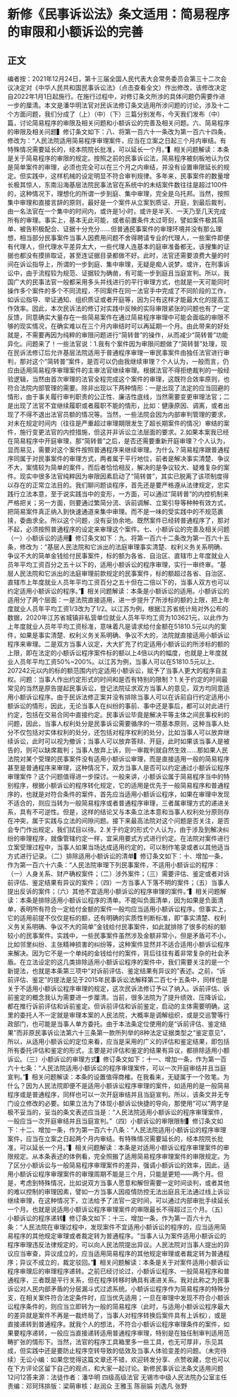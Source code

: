 # 新修《民事诉讼法》条文适用：简易程序的审限和小额诉讼的完善
## 正文
编者按：2021年12月24日，第十三届全国人民代表大会常务委员会第三十二次会议决定对《中华人民共和国民事诉讼法》（点击查看全文）作出修改，该修改决定自2022年1月1日起施行。在施行过程中，对修订条文所涉的具体问题仍需要作进一步的厘清。本文是潘华明法官对民诉法修订条文适用所涉问题的讨论，涉及十二个方面问题，我们分成了（上）（中）（下）三篇分别发布，今天我们发布（中）篇，讨论简易程序的审限及相关问题和小额诉讼的完善及相关问题。六、简易程序的审限及相关问题▍修订条文如下：八、将第一百六十一条改为第一百六十四条，修改为：“人民法院适用简易程序审理案件，应当在立案之日起三个月内审结。有特殊情况需要延长的，经本院院长批准，可以延长一个月。”▍相关问题解读：本条是关于简易程序的审限的规定。按照之前的民事诉讼法，简易程序被刻板地认为仅是简单案件的审理，必须也完全可以在三个月之内审结，并没有设置审限延长的规定。但实践中，这样机械的设定明显不符合审判规律。多年来，民事案件的数量增长极其惊人，东南沿海基层法院民事法官在系统中的未结案件数往往是超过100件的，这种情况下，理想化的所谓一步到庭、集中审理，完全是乌托邦。当然，按照集中审理和直接言辞的原则，最好是一个案件从立案到质证、开庭，到最后裁判，由一名法官在一个集中的时间内，或许是1小时，或许是半天、一天乃至几天完成所有的审理。事实上，基本无此可能，或者前置条件太过苛刻，譬如案件极其简单、被告积极配合、证据十分充分......但普通民事案件的审理环境并没有那么理想，相当部分民事案件当事人因费用问题不舍得聘请专业的代理人，一些案件即便有代理人，但代理水平差异太大，一些代理人连基本的庭审准备都无，该搜集的证据也都没有摸排取证，甚至连证据目录都做不好。此时，法官还需要浪费大量的时间在诉讼指导上，所谓的一步到庭、集中审理，无疑是痴人说梦。或许，在刑事诉讼中，由于流程较为规范、证据较为确凿，有可能一步到庭且当庭宣判。所以，我国广大的民事法官一般都采用多头并线进行的平行审理方式，也就是一天可能同时操作多个案件的多个不同流程，不同案件在同一法官手中完成了不同阶段的工作，如诉讼指导、举证通知、组织质证或者开庭等，因为只有这样才能最大化的提高工作效率。因此，本次民诉法的修订对实践中反映的实际审限紧张的问题也有了一定反馈，同意确实大量存在一些简易案件在通过简易程序审理中可能会面临的审限不够的现实情况，在确实难以在三个月内审结时可以再延期一个月。由此带来的好处就是，不需要再因为纯粹的审限问题进行“简转普”的操作，从而减少“简转普”功能异化。问题来了！一些法官说：1.我有个案件因为审限问题做了“简转普”处理，现在民诉法修订后允许基层法院适用于普通程序审理一审民事案件由独任法官进行审判，那对这个“简转普”案件，是否可以仍由我继续审理？个人认为，一般而言，仍应由适用简易程序审理案件的主审法官继续审理。根据法官不得拒绝裁判的一般经验逻辑，当然由首次审理的法官全程完成这个案件的审理，这既符合效率原则，也符合法院内部管理的需要。除非出现以下两种情形：一是出现了法定的应当回避的情形，由于事关履行审判职责的公正性、廉洁性底线，当然需要变更审理法官；二是出现了法官不宜继续履职或者履职不能的情形，比如：健康原因、调离，或者出现了不得不退出法官员额的情况等。当然，一些法院会因为内部审判管理的要求，对未在规定时间内（往往是严重超过审理期限发生了超长期案件的情况）审结的案件，施行变更法官的内控措施，但这并非诉讼立法层面的要求。2.如果本案我已经在简易程序中开庭审理，那“简转普”之后，是否还需要重新开庭审理？个人认为，显而易见，需要对这个案件按照普通程序来继续审理。为什么？简易程序跟普通程序同属于对民事案件的审理方式，两者属于平行地位，前者是解决事实清楚、争议不大，案情较为简单的案件，而后者恰恰相反，解决的是争议较大、疑难复杂的案件。现实中很多法官纯粹因为审限因素启动了“简转普”，其实已脱离了该项制度得以存在的正常立法目的。我们聊问题谈程序，首先还是要严格遵从法律规定，忠实践行立法本意，至于说实践当中的变形，一方面，可以通过“简转普”的内控机制来严格把关；另一方面，则要通过繁简分流、诉前调解、立案引导等种种有效方式，把简易案件真正纳入到快速通道来集中审理。而不是一味的受实践中的不规范裹挟，委曲求全。所以这个问题，没有妥协余地。既然案件已经转普通程序了，那对不起，必须按照普通程序的设定来审理这个案件。七、小额诉讼的完善及相关问题（一）小额诉讼的适用▍修订条文如下：九、将第一百六十二条改为第一百六十五条，修改为：“基层人民法院和它派出的法庭审理事实清楚、权利义务关系明确、争议不大的简单金钱给付民事案件，标的额为各省、自治区、直辖市上年度就业人员年平均工资百分之五十以下的，适用小额诉讼的程序审理，实行一审终审。“基层人民法院和它派出的法庭审理前款规定的民事案件，标的额超过各省、自治区、直辖市上年度就业人员年平均工资百分之五十但在二倍以下的，当事人双方也可以约定适用小额诉讼的程序。”▍相关问题解读：本条是小额诉讼的适用。小额诉讼的适用分了两个层面：一是法院直接适用，进一步提升了所涉标的额的上限，把上年度就业人员年平均工资1/3改为了1/2。以江苏为例，根据江苏省统计局对外公布的数据，2020年江苏省城镇非私营单位就业人员年平均工资为103621元，以此作为上年度就业人员年平均工资标准，意味着凡是请求给付金额在51810.5元以内的案件，如果是事实清楚、权利义务关系明确、争议不大的，法院就直接适用小额诉讼程序来审理。二是双方当事人议定，大大扩充了约定适用小额诉讼的所涉标的额的上限，即在法定的小额诉讼程序案件标的额以上4倍以内的幅度，也就是上年度就业人员年平均工资50%~200%。以江苏为例，当事人可以在51810.5元以上、207242元以内的标的额范围内约定适用小额诉讼，赋予了当事人更大的程序自主权。问题：当事人作出约定形式的时间和是否有特别的限制？1.关于约定的时间最常见的当然是原告提起民事诉讼，登记法院征求双方当事人的意见，双方均同意适用小额诉讼程序。由于民诉法修正案并没有排除当事人可以在诉前自行约定适用小额诉讼的情形，因此，无论当事人在纠纷的事前、事中还是事后，都可以对此进行约定，包括在交易合同中直接约定。民事诉讼毕竟是解决平等主体之间民事权利的问题，因此，当事人权利处分是民事诉讼需要循序的一项基本原则，这种当事人处分不仅包括对实体权利的处分，还包括对程序权利的处分，比如当事人可以放弃继续诉讼，此时可以视为撤诉；当事人可以放弃答辩、开庭，此时如果该当事人是被告的，则可以缺席裁判；当事人放弃上诉，则一审裁判就自然生效......那如果人民法院对某个受理的民事案件没有适用小额诉讼审理，而是直接适用一般的简易程序甚至是普通程序来审理，这种情况下，双方当事人是否可以约定通过小额诉讼程序审理案件？这个问题值得进一步探讨。一般来讲，小额诉讼属于简易程序当中的特别程序，根据小额诉讼的程序转化规定，它的适用是优先于一般简易程序和普通程序的，也就是对符合条件的案件，首先应当适用小额诉讼程序，如果在审理中发现不适合的，则应当转为一般简易程序或者普通程序审理，三者属审理方式的递进关系，具有不可逆性。但是，这样的结论又与本条立法本意和当事人权利处分原则存在冲突，属于实践与立法的间隙问题。接下来最高法院对这个问题是否关注，是否会专门作出规定，我们拭目以待。2.关于约定的形式个人认为，由于涉及到解决纠纷的审理程序，就像管辖约定一样，宜采用要式方式进行约定。在法院对案件进行立案受理过程中，当事人如果当场达成适用约定的，可以制作笔录或者以其他适当方式进行记录。（二）排除适用小额诉讼的清单▍修订条文如下：十、增加一条，作为第一百六十六条：“人民法院审理下列民事案件，不适用小额诉讼的程序：（一）人身关系、财产确权案件；（二）涉外案件；（三）需要评估、鉴定或者对诉前评估、鉴定结果有异议的案件；（四）一方当事人下落不明的案件；（五）当事人提出反诉的案件；（六）其他不宜适用小额诉讼的程序审理的案件。”▍相关问题解读：本条是排除适用小额诉讼程序的清单。不能叫负面清单，因为如果是负面清单，表明所有符合一定给付金额的案件一般均应当适用小额诉讼程序。但事实上，它的适用前提不仅仅是标的额，还有明确的实质性判断标准，即“事实清楚、权利义务关系明确、争议不大的简单”金钱给付民事案件，如此就排除了很多的标的额较小的民事案件。实践中，一些民事案件虽然涉及金额非常小，但是矛盾可不小，比如邻里纠纷、主张精神损害的纠纷等，这种案件显然并不适合适用小额诉讼程序来解决。因为它不是一个单纯的金钱给付的案件，背后往往有着非常复杂的社会矛盾。在立法设定的这几类排除适用小额诉讼程序的案件中，我们需要关注的是一个新提法，也就是本条第三项中“对诉前评估、鉴定结果有异议的”表述。之前，“诉前评估、鉴定”的提法是见于2015年民事诉讼法解释第二百七十五条中，同样也是关于不适用小额诉讼程序审理的规定，这次民诉法修订予以了纳入。诉前评估、诉前鉴定的概念我认为需要进一步厘清。当前，很多法院为了提升绩效、压降诉讼，都在推行诉前评估和诉前鉴定。但诉前评估和诉前鉴定，启动的主体需要明确，这里的委托人不一定就是审理本案的人民法院，大概率是调解组织，或是交巡警等行政部门，也可能是当事人单方委托。由于本法条定位使用的是“诉前评估、鉴定结果”而非原民事诉讼法第六十三条第一款所列举的8种法定证据类型之“鉴定意见”，所以，从适用小额诉讼的定位来看，应当是采用的广义的评估和鉴定结果，即包括所有委托评估和鉴定的形式，主要是对评估和鉴定的结果有异议，都排除适用小额诉讼。（三）小额诉讼的审理方式▍修订条文如下：十一、增加一条，作为第一百六十七条：“人民法院适用小额诉讼的程序审理案件，可以一次开庭审结并且当庭宣判。”▍相关问题解读：本条的设置值得商榷。在我看来，无疑属于一个败笔。为什么？因为人民法院即便不是适用小额诉讼程序审理的案件，如适用的是一般简易程序或是普通程序，同样也可以一次开庭审结并且当庭宣判。所以，该条文并无专门设立修改的必要。如果立法为了体现小额诉讼快捷的导向，那使用“可以”两字是极不妥当的，妥当的条文表述应当是：“人民法院适用小额诉讼的程序审理案件，一般应当一次开庭审结并且当庭宣判。”（四）小额诉讼的审限限制▍修订条文如下：十二、增加一条，作为第一百六十八条：“人民法院适用小额诉讼的程序审理案件，应当在立案之日起两个月内审结。有特殊情况需要延长的，经本院院长批准，可以延长一个月。”▍相关问题解读：本条是对适用小额诉讼程序审理案件的审限规定。从本条表述的体例看，完全照搬了适用简易程序审理案件的审限规定。为了区分小额诉讼与一般简易程序审理案件的差异，强调小额诉讼的效率，因此，适用小额诉讼程序审理案件的审理周期不能是三个月，只能是更短——两个月。但是，考虑到特殊情况，比如说双方当事人愿意和解但需要一定时间谈判，或者其他的难以控制的审理因素，譬如一方当事人因疫情防控无法出庭且无法通过线上诉讼继续审理，在这种情况下，立法给予了法官一定时间，可以通过内部审批手续延长一个月。也就是说适用小额诉讼程序审理案件的审限最长不得超过三个月。（五）小额诉讼的程序递转▍修订条文如下：十三、增加一条，作为第一百六十九条：“人民法院在审理过程中，发现案件不宜适用小额诉讼的程序的，应当适用简易程序的其他规定审理或者裁定转为普通程序。“当事人认为案件适用小额诉讼的程序审理违反法律规定的，可以向人民法院提出异议。人民法院对当事人提出的异议应当审查，异议成立的，应当适用简易程序的其他规定审理或者裁定转为普通程序；异议不成立的，裁定驳回。”▍相关问题解读：本条是关于对案件适用小额诉讼程序审理后的审理程序递转。之前已经讨论过，小额诉讼程序、一般简易程序和普通程序，三者既是平行关系，但在程序转移时确具有递进关系。我对此称之为民事诉讼对人民内部矛盾的分层漏斗式过滤系统。小额诉讼程序作为简易程序的特殊分支，在相关案件符合法定条件时，应当优先适用；一旦在审理中发现不符合小额诉讼程序条件的，则应当立即转为一般的简易程序（此时，与适用小额诉讼程序最大的差异就是案件不再是一裁终局了，当事人对程序转换后案件具有上诉权），或是直接递转到普通程序。就我个人的想法，不符合小额诉讼程序审理条件的案件，如果要程序递转，一般应当直接递转适用普通程序审理，特别是在独任制审判适用范畴扩张的情形下。当然，法官的程序工具箱里多一些工具，也无可厚非，乐见其成，但实践中还是要防止程序空转导致的低效及当事人体验变差的问题。（未完待续）无讼小编：如果您觉得这篇文章还不错，欢迎转发分享、点赞收藏，您也可以在下方评论区留下自己的观点，和大家一起讨论。新修民事诉讼法条文适用问题12问12答来源：法徒作者：潘华明 四级高级法官 无锡市中级人民法院办公室主任责编：邓珂玮排版：梁萌审核：赵润众 王雅玉 陈丽娟 刘逸凡 张野